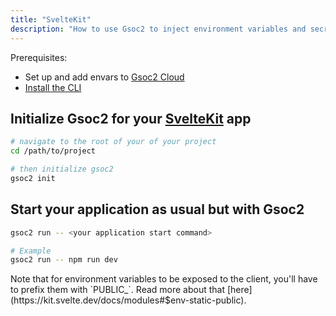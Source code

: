 ```yaml
---
title: "SvelteKit"
description: "How to use Gsoc2 to inject environment variables and secrets into a SvelteKit app."
---
```


Prerequisites:

- Set up and add envars to [Gsoc2 Cloud](https://app.gsoc2.com)
- [Install the CLI](/cli/overview)

## Initialize Gsoc2 for your [SvelteKit](https://kit.svelte.dev) app

```bash
# navigate to the root of your of your project 
cd /path/to/project

# then initialize gsoc2
gsoc2 init
```

## Start your application as usual but with Gsoc2

```bash
gsoc2 run -- <your application start command>

# Example
gsoc2 run -- npm run dev
```

<Note>
  Note that for environment variables to be exposed to the client, you'll have
  to prefix them with `PUBLIC_`. Read more about that
  [here](https://kit.svelte.dev/docs/modules#$env-static-public).
</Note>
